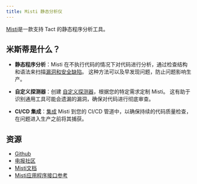 ```yaml
---
title: Misti 静态分析仪
---
```


[Misti](https://nowarp.github.io/tools/misti/)是一款支持 Tact 的静态程序分析工具。

## 米斯蒂是什么？

- **静态程序分析**：Misti 在不执行代码的情况下对代码进行分析，通过检查结构和语法来扫描[漏洞和安全缺陷](https://nowarp.github.io/tools/misti/docs/detectors)。 这种方法可以及早发现问题，防止问题影响生产。

- **自定义探测器**：创建 [自定义探测器](https://nowarp.github.io/tools/misti/docs/hacking/custom-detector)，根据您的特定需求定制 Misti。 这有助于识别通用工具可能会遗漏的漏洞，确保对代码进行彻底审查。

- **CI/CD 集成**：[集成](https://nowarp.github.io/tools/misti/docs/tutorial/ci-cd) Misti 到您的 CI/CD 管道中，以确保持续的代码质量检查，在问题进入生产之前将其捕获。

## 资源

- [Github](https://github.com/nowarp/misti)
- [电报社区](https://t.me/misti_dev)
- [Misti文档](https://nowarp.github.io/docs/misti/)
- [Misti应用程序接口参考](https://nowarp.github.io/docs/misti/api)
